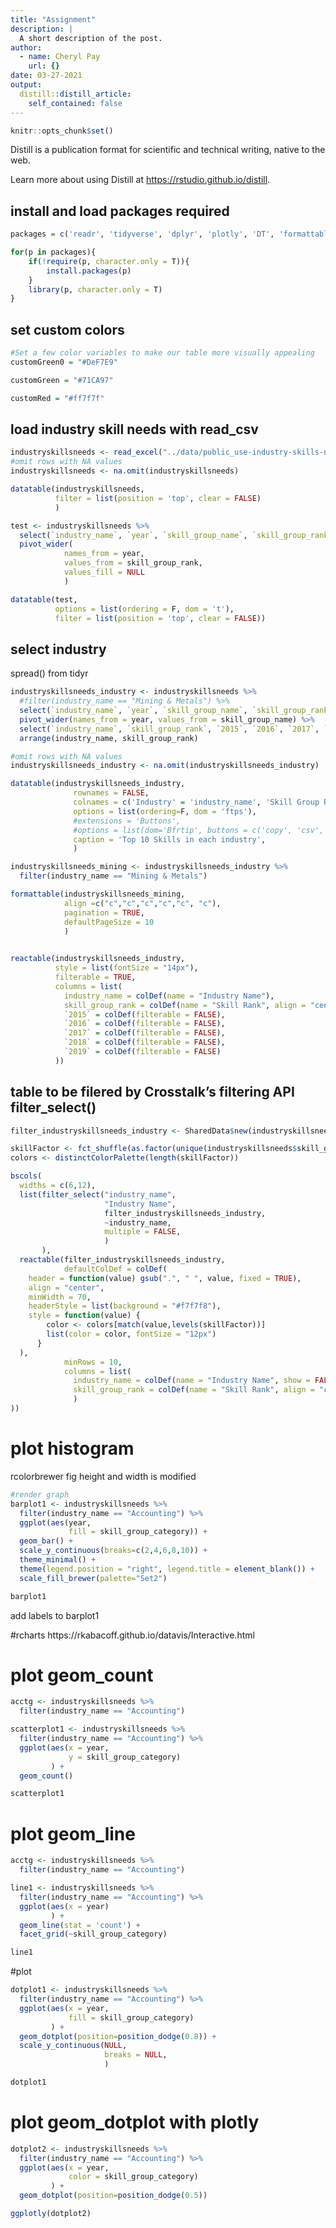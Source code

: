 ```yaml
---
title: "Assignment"
description: |
  A short description of the post.
author:
  - name: Cheryl Pay
    url: {}
date: 03-27-2021
output:
  distill::distill_article:
    self_contained: false 
---
```



```r
knitr::opts_chunk$set()
```

Distill is a publication format for scientific and technical writing, native to the web.

Learn more about using Distill at <https://rstudio.github.io/distill>.

## install and load packages required

```r
packages = c('readr', 'tidyverse', 'dplyr', 'plotly', 'DT', 'formattable', 'scales', 'paletteer', 'crosstalk', 'shiny', 'reactable', 'knitr', 'RColorBrewer', 'scales', 'gt', 'GGally', 'RColorBrewer', 'readxl', 'randomcoloR')

for(p in packages){
	if(!require(p, character.only = T)){
		install.packages(p)
	}
	library(p, character.only = T)
}

```

## set custom colors
```r
#Set a few color variables to make our table more visually appealing
customGreen0 = "#DeF7E9"

customGreen = "#71CA97"

customRed = "#ff7f7f"
```


## load industry skill needs with read_csv

```r
industryskillsneeds <- read_excel("../data/public_use-industry-skills-needs.xlsx", sheet="Industry Skills Needs")
#omit rows with NA values
industryskillsneeds <- na.omit(industryskillsneeds)

datatable(industryskillsneeds,
          filter = list(position = 'top', clear = FALSE)
          )
```

```r
test <- industryskillsneeds %>%
  select(`industry_name`, `year`, `skill_group_name`, `skill_group_rank`) %>%
  pivot_wider(
            names_from = year,
            values_from = skill_group_rank,
            values_fill = NULL
            )

datatable(test,
          options = list(ordering = F, dom = 't'),
          filter = list(position = 'top', clear = FALSE))
```

## select industry
spread() from tidyr

```r
industryskillsneeds_industry <- industryskillsneeds %>%
  #filter(industry_name == "Mining & Metals") %>%
  select(`industry_name`, `year`, `skill_group_name`, `skill_group_rank`) %>%
  pivot_wider(names_from = year, values_from = skill_group_name) %>%
  select(`industry_name`, `skill_group_rank`, `2015`, `2016`, `2017`, `2018`, `2019`) %>%
  arrange(industry_name, skill_group_rank)

#omit rows with NA values
industryskillsneeds_industry <- na.omit(industryskillsneeds_industry)

datatable(industryskillsneeds_industry,
              rownames = FALSE,
              colnames = c('Industry' = 'industry_name', 'Skill Group Rank' = 'skill_group_rank'),
              options = list(ordering=F, dom = 'ftps'),
              #extensions = 'Buttons', 
              #options = list(dom='Bfrtip', buttons = c('copy', 'csv', 'excel', 'pdf', 'print')),
              caption = 'Top 10 Skills in each industry',
              )
```


```r
industryskillsneeds_mining <- industryskillsneeds_industry %>%
  filter(industry_name == "Mining & Metals")

formattable(industryskillsneeds_mining,
            align =c("c","c","c","c","c", "c"),
            pagination = TRUE,
            defaultPageSize = 10
            )
            
```

```r
reactable(industryskillsneeds_industry,
          style = list(fontSize = "14px"),
          filterable = TRUE,
          columns = list(
            industry_name = colDef(name = "Industry Name"),
            skill_group_rank = colDef(name = "Skill Rank", align = "center", filterable = FALSE),
            `2015` = colDef(filterable = FALSE),
            `2016` = colDef(filterable = FALSE),
            `2017` = colDef(filterable = FALSE),
            `2018` = colDef(filterable = FALSE),
            `2019` = colDef(filterable = FALSE)
          )) 
```

## table to be filered by Crosstalk's filtering API filter_select()
```r
filter_industryskillsneeds_industry <- SharedData$new(industryskillsneeds_industry)

skillFactor <- fct_shuffle(as.factor(unique(industryskillsneeds$skill_group_name)))
colors <- distinctColorPalette(length(skillFactor))

bscols(
  widths = c(6,12),
  list(filter_select("industry_name", 
                     "Industry Name", 
                     filter_industryskillsneeds_industry, 
                     ~industry_name, 
                     multiple = FALSE, 
                     )
       ),
  reactable(filter_industryskillsneeds_industry,
            defaultColDef = colDef(
    header = function(value) gsub(".", " ", value, fixed = TRUE),
    align = "center",
    minWidth = 70,
    headerStyle = list(background = "#f7f7f8"),
    style = function(value) {
        color <- colors[match(value,levels(skillFactor))]
        list(color = color, fontSize = "12px")
      }
  ),
            minRows = 10,
            columns = list(
              industry_name = colDef(name = "Industry Name", show = FALSE),
              skill_group_rank = colDef(name = "Skill Rank", align = "center", maxWidth = 60)
              )
))
```

# plot histogram
rcolorbrewer
fig height and width is modified

```r
#render graph
barplot1 <- industryskillsneeds %>%
  filter(industry_name == "Accounting") %>%
  ggplot(aes(year,
             fill = skill_group_category)) +
  geom_bar() +
  scale_y_continuous(breaks=c(2,4,6,8,10)) +
  theme_minimal() +
  theme(legend.position = "right", legend.title = element_blank()) +
  scale_fill_brewer(palette="Set2")

barplot1
```

add labels to barplot1

#rcharts
https://rkabacoff.github.io/datavis/Interactive.html


# plot geom_count
```r
acctg <- industryskillsneeds %>%
  filter(industry_name == "Accounting")

scatterplot1 <- industryskillsneeds %>%
  filter(industry_name == "Accounting") %>%
  ggplot(aes(x = year,
             y = skill_group_category)
         ) +
  geom_count()

scatterplot1
```
# plot geom_line
```r
acctg <- industryskillsneeds %>%
  filter(industry_name == "Accounting")

line1 <- industryskillsneeds %>%
  filter(industry_name == "Accounting") %>%
  ggplot(aes(x = year)
         ) +
  geom_line(stat = 'count') +
  facet_grid(~skill_group_category)

line1
```
#plot
```r
dotplot1 <- industryskillsneeds %>%
  filter(industry_name == "Accounting") %>%
  ggplot(aes(x = year,
             fill = skill_group_category)
         ) +
  geom_dotplot(position=position_dodge(0.8)) +
  scale_y_continuous(NULL,
                     breaks = NULL,
                     )

dotplot1
```

# plot geom_dotplot with plotly
```r
dotplot2 <- industryskillsneeds %>%
  filter(industry_name == "Accounting") %>%
  ggplot(aes(x = year,
             color = skill_group_category)
         ) +
  geom_dotplot(position=position_dodge(0.5))

ggplotly(dotplot2)
```